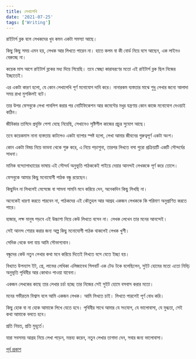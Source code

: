 ```yaml
---
title: লেখালেখি
date: '2021-07-25'
tags: ['Writing']
---
```


রাইটার্স ব্লক বলে লেখকদের খুব কমন একটা সমস্যা আছে।

কিছু কিছু সময় এমন হয়, লেখক আর লিখতে পারেন না। হাতে কলম বা কী বোর্ড নিয়ে বসে আছেন, এক লাইনও বেরুচ্ছে না।

কয়েক মাস আগে রাইটার্স ব্লকের মধ্য দিয়ে গিয়েছি। তবে স্বেচ্ছা কারাবরণের মতো এই রাইটার্স ব্লক ছিল নিজের ইচ্ছাতেই।

এর একটা কারণ হলো, যে কোন লেখালেখি পূর্ণ মনোযোগ দাবি করে। নানারকম ব্যস্ততার মাঝে শুধু লেখার জন্যে আলাদা সময় রাখা মুশকিলই বটে।

তার উপর ফেসবুকে লেখা পাবলিশ করার পর নোটিফিকেশন আর কমেন্টের মধুর যন্ত্রণায় কোন কাজে মনোযোগ দেওয়াই কঠিন।

জীবিকার তাগিদে প্রযুক্তি পেশা বেছে নিয়েছি, সেখানেও সৃষ্টিশীল কাজের প্রচুর সুযোগ আছে।

তবে কয়েকমাস নানা ব্যস্ততায় কাটলেও একটা ব্যাপার স্পষ্ট হলো, লেখা আমার জীবনের গুরুত্বপূর্ণ একটা অংশ। 

কোন একটা বিষয় নিয়ে ভাবনা থেকে শুরু করে, এ নিয়ে পড়াশুনা, তারপর লিখতে বসা পুরো প্রক্রিয়াটি একটি সৌন্দর্যের সাধনা। 

মানিক বন্দ্যোপাধ্যায়ের ভাষায় এই সৌন্দর্য অনুভূতি পাঠককেই পাইয়ে দেয়ার আনন্দই লেখককে পূর্ণ করে তোলে।

ফেসবুকে আমার কিছু মনোযোগী পাঠক বন্ধু রয়েছেন।

কিছুদিন না লিখলেই মেসেজে বা সামনা সামনি মনে করিয়ে দেন, অনেকদিন কিছু লিখছি না।

অনেকেই ধারণা করতে পারবেন না, পাঠকদের এই কৌতুহল আর আগ্রহ একজন লেখককে কি পরিমাণ অনুপ্রাণিত করতে পারে।

হাজার, লক্ষ মানুষ পড়বে এই উচ্চাশা নিয়ে কেউ লিখতে বসেন না। লেখক লেখেন তার মনের আনন্দেই। 

সেই আনন্দ শেয়ার করার জন্য অল্প কিছু মনোযোগী পাঠক থাকলেই লেখক খুশী।

সেদিক থেকে বলা যায় আমি সৌভাগ্যবান।

বন্ধুদের কেউ নতুন লেখার কথা মনে করিয়ে দিতেই লিখতে বসে যেতে ইচ্ছা হয়। 

বিখ্যাত উপন্যাস ইট, প্রে, লাভের লেখিকা এলিজাবেথ গিলবার্ট এক টেড টকে বলেছিলেন, সুইট হোমের মতো এতো নিবিঢ় অনুভূতি পৃথিবীর আর কোথাও পাওয়া যাবেনা। 

একজন লেখকের কাছে তার লেখার চর্চা হচ্ছে তার নিজের সেই সুইট হোমে বসবাস করার মতো।

মনের গভীরতম বিশ্বাস বলে আমি একজন লেখক। আমি লিখতে চাই। লিখতে পারলেই পূর্ণ বোধ করি।

কিছু হোক বা না হোক আমাকে লিখে যেতে হবে। পৃথিবীর সাথে আমার যে সংযোগ, যে ভালোবাসা, যে মুগ্ধতা, সেই কথা আমাকে বলতে হবে। 

প্রতি নিয়ত, প্রতি মুহূর্তে।

যারা সবসময় আগ্রহ নিয়ে লেখা পড়েন, মন্তব্য করেন, নতুন লেখার তাগাদা দেন, সবার জন্য ভালোবাসা।

[পূর্ব প্রকাশ](https://www.facebook.com/ashraful.alam/posts/10157678162765583)